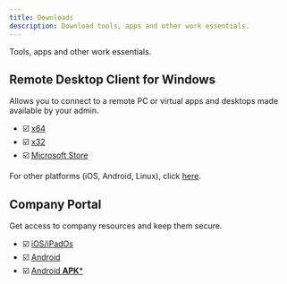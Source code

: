 ```yaml
---
title: Downloads
description: Download tools, apps and other work essentials.
---
```


Tools, apps and other work essentials.

## Remote Desktop Client for Windows
Allows you to connect to a remote PC or virtual apps and desktops made available by your admin.

- ☑️ [x64](https://go.microsoft.com/fwlink/?linkid=2068602)
- ☑️ [x32](https://go.microsoft.com/fwlink/?linkid=2098960)
- ☑️ [Microsoft Store](https://apps.microsoft.com/detail/9WZDNCRFJ3PS?hl=en-us&gl=PH&ocid=pdpshare)

For other platforms (iOS, Android, Linux), click [here](https://learn.microsoft.com/en-us/windows-365/end-user-hardware-requirements#macos-iosipados-and-android).

<!-- <details>
<summary><b>Other Platforms</b></summary>

- ☑️ [macOS](https://itunes.apple.com/app/microsoft-remote-desktop/id1295203466?mt=12)
- ☑️ [iOS/iPadOS](https://aka.ms/rdios)
- ☑️ [Android](https://play.google.com/store/apps/details?id=com.microsoft.rdc.androidx)

</details> -->

## Company Portal

Get access to company resources and keep them secure.

- ☑️ [iOS/iPadOs](https://apps.apple.com/app/intune-company-portal/id719171358)
- ☑️ [Android](https://play.google.com/store/apps/details?id=com.microsoft.windowsintune.companyportal&hl=en)
- ☑️ [Android **APK***](https://download.microsoft.com/download/5/8/5/5854FA0B-A11F-4810-AEFE-B6F3C4FA0CC2/com.microsoft.windowsintune.companyportal.apk)



<!-- 
<Columns className='item margin-bottom-lg' >
<Column className="text--left item  padding--sm">
  <Card
    shadow="tl"
    style={{ border: "1.5px solid var(--ifm-color-primary)", height: "100%" }}
  >
    <CardHeader className="padding-top--lg" style={{ color: "white" }}>
      <div className="avatar">
        <img className="logoCard" src="/img/logo/cloud-pc.svg" />
        <div className="avatar__intro">
          <div className="avatar__name">Windows365</div>
          <span className="avatar__subtitle">
            Allows you to connect to a remote PC or virtual apps and desktops
            made available by your admin.
          </span>
        </div>
      </div>
    </CardHeader>
    <CardFooter
      style={{ backgroundColor: "rgb(33 126 209)", color: "black" }}
      className="text--center"
    >
      <div className="button-group button-md button-group--block">
        <button className="button button--success">Like</button>
        <button className="button button--warning">Comment</button>
        <button className="button button--danger">Share</button>
      </div>
    </CardFooter>
  </Card>
</Column>

<Column  className='text--left item  padding--sm'>
<Card shadow='tl'  style={{border: '1.5px solid var(--ifm-color-primary)', height:'100%'}}>
<CardHeader
      className='padding-top--lg'
      style={{ color:'white'}}
    >
      <div className='avatar'>
        <img
          className='logoCard' 
          src='/img/logo/cloud-pc.svg'
        />
        <div className='avatar__intro'>
          <div className='avatar__name'>Windows365</div>
          <span className='avatar__subtitle'>
            Allows you to connect to a remote PC or virtual apps and desktops made available by your admin.
          </span>
        </div>
      </div>
</CardHeader>
<CardFooter style={{ backgroundColor: 'rgb(33 126 209)' , color:'black'}} className='text--center'> 
      <div className='button-group button-md button-group--block'>
        <button className='button button--success'>Like</button>
        <button className='button button--warning'>Comment</button>
        <button className='button button--danger'>Share</button>
      </div>
    </CardFooter> 
  </Card>
</Column>
</Columns> -->
